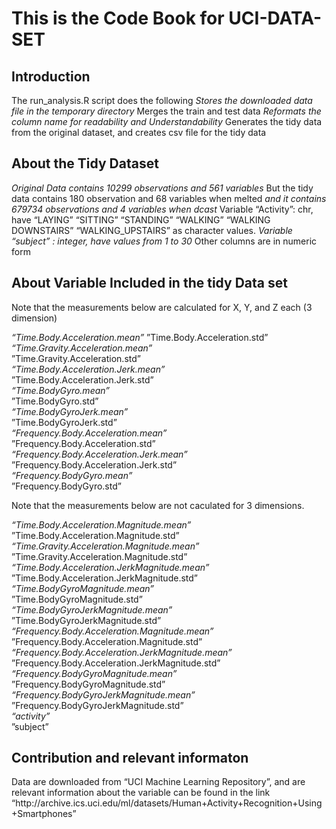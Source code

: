 # This is the Code Book for UCI-DATA-SET

## Introduction
The run_analysis.R script does the following
*Stores the downloaded data file in the temporary directory
*Merges the train and test data
*Reformats the column name for readability and Understandability
*Generates the tidy data from the original dataset, and creates csv file for the tidy data

## About the Tidy Dataset 
*Original Data contains 10299 observations and 561 variables
*But the tidy data contains 180 observation and 68 variables when melted
*and it contains 679734 observations and 4 variables when dcast
*Variable "Activity": chr, have "LAYING" "SITTING" "STANDING" "WALKING" "WALKING DOWNSTAIRS" "WALKING_UPSTAIRS" as character values.
*Variable "subject" : integer, have values from 1 to 30
*Other columns are in numeric form

## About Variable Included in the tidy Data set

Note that the measurements below are calculated for X, Y, and Z  each (3 dimension)

*"Time.Body.Acceleration.mean"
*"Time.Body.Acceleration.std" 
*"Time.Gravity.Acceleration.mean"               
*"Time.Gravity.Acceleration.std"               
*"Time.Body.Acceleration.Jerk.mean"            
*"Time.Body.Acceleration.Jerk.std"  
*"Time.BodyGyro.mean"                          
*"Time.BodyGyro.std"                           
*"Time.BodyGyroJerk.mean"                      
*"Time.BodyGyroJerk.std"                       
*"Frequency.Body.Acceleration.mean"            
*"Frequency.Body.Acceleration.std"             
*"Frequency.Body.Acceleration.Jerk.mean"       
*"Frequency.Body.Acceleration.Jerk.std"        
*"Frequency.BodyGyro.mean"                     
*"Frequency.BodyGyro.std"      

Note that the measurements below are not caculated for 3 dimensions.

*"Time.Body.Acceleration.Magnitude.mean"         
*"Time.Body.Acceleration.Magnitude.std"          
*"Time.Gravity.Acceleration.Magnitude.mean"      
*"Time.Gravity.Acceleration.Magnitude.std"       
*"Time.Body.Acceleration.JerkMagnitude.mean"     
*"Time.Body.Acceleration.JerkMagnitude.std"      
*"Time.BodyGyroMagnitude.mean"                   
*"Time.BodyGyroMagnitude.std"                    
*"Time.BodyGyroJerkMagnitude.mean"               
*"Time.BodyGyroJerkMagnitude.std"                
*"Frequency.Body.Acceleration.Magnitude.mean"    
*"Frequency.Body.Acceleration.Magnitude.std"     
*"Frequency.Body.Acceleration.JerkMagnitude.mean"
*"Frequency.Body.Acceleration.JerkMagnitude.std" 
*"Frequency.BodyGyroMagnitude.mean"              
*"Frequency.BodyGyroMagnitude.std"               
*"Frequency.BodyGyroJerkMagnitude.mean"          
*"Frequency.BodyGyroJerkMagnitude.std"           
*"activity"                                      
*"subject"

## Contribution and relevant informaton

Data are downloaded from "UCI Machine Learning Repository", and are relevant information about the variable can be found in the link "http://archive.ics.uci.edu/ml/datasets/Human+Activity+Recognition+Using+Smartphones"
